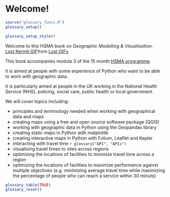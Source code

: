 # Welcome!

```r
source("glossary_funcs.R")
glossary_setup()
```

```r
glossary_setup_style()
```

Welcome to this HSMA book on *Geographic Modelling & Visualisation*.
<div class="tenor-gif-embed" data-postid="13892258" data-share-method="host" data-aspect-ratio="1.5625" data-width="30%"><a href="https://tenor.com/view/lost-kermit-map-where-am-i-gif-13892258">Lost Kermit GIF</a>from <a href="https://tenor.com/search/lost-gifs">Lost GIFs</a></div> <script type="text/javascript" async src="https://tenor.com/embed.js"></script>

This book accompanies module 3 of the 15 month [HSMA programme](https://sites.google.com/nihr.ac.uk/hsma/home).

It is aimed at people with some experience of Python who want to be able to work with geographic data.

It is particularly aimed at people in the UK working in the National Health Service (NHS), policing, social care, public health or local government.

We will cover topics including:

- principles and terminology needed when working with geographical data and maps
- creating maps using a free and open source software package (QGIS)
- working with geographic data in Python using the Geopandas library
- creating static maps in Python with matplotlib
- creating interactive maps in Python with Folium, Leaflet and Kepler
- interacting with travel time `r glossary("API", "APIs")`
- visualising travel times to sites across regions
- optimizing the locations of facilities to minimize travel time across a region
- optimizing the locations of facilities to maximize performance against multiple objectives (e.g. minimizing average travel time while maximizing the percentage of people who can reach a service within 30 minuts)



```r
glossary_table(TRUE)
glossary_reset()
```
